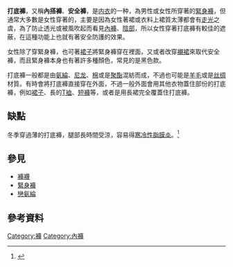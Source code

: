 {{refimprove|time=2015-10-18T07:30:21+00:00}}
{{multiple image
   | footer    = 
   | image1    = Blue_top_and_leggings.jpg
   | width1    = 135
   | caption1  = 穿著打底褲顏色有設計款的女性
   | image2    = Denim shirt and leggings.jpg
   | width2    = 137
   | caption2  = 穿著黑色款打底褲的女性
}}
'''打底褲'''，又稱'''內搭褲'''、'''安全褲'''，是[[内衣|内衣]]的一种，為男性或女性所穿著的[[緊身褲|緊身褲]]，但通常大多數是女性穿著的，主要是因為女性著裙或衣料上裙質太薄都會有[[走光_(行為)|走光]]之虞，為了防止透光或被風吹起而看見[[內褲|內褲]]、[[陰部|陰部]]，所以女性穿著打底褲有較佳的遮蔽，在這種功能上也就有著安全防護的效果。

女性除了穿緊身褲，也可著[[裙子|裙子]]將緊身褲穿在裡面，又或者改穿[[襯裙|襯裙]]來取代安全褲，而且緊身褲本身也有著許多種顏色，常見的是黑色款。

打底褲一般都是由[[氨綸|氨綸]]、[[尼龙|尼龙]]、[[棉|棉]]或是[[聚酯|聚酯]]混紡而成，不過也可能是[[羊毛|羊毛]]或是[[丝绸|丝绸]]材質。有時會將打底褲直接穿在外面，不過一般外面會用其他衣物蓋住部份的打底褲，例如[[裙子|裙子]]、長的[[T裇|T裇]]、[[短褲|短褲]]等，或者是用長裙完全覆蓋住打底褲。

==缺點==
冬季穿過薄的打底褲，腿部長時間受涼，容易得[[寒冷性脂膜炎|寒冷性脂膜炎]]。<ref name="寒冷性脂膜炎">{{Cite web |url=http://zhishi.maigoo.com/135034.html |title=打底褲禦寒效果不佳導致寒冷性脂膜炎 |access-date=2013-11-23 |archive-url=https://web.archive.org/web/20131203001325/http://zhishi.maigoo.com/135034.html |archive-date=2013-12-03 |dead-url=yes }}</ref>

== 參見 ==
* [[褲襪|褲襪]]
* [[緊身褲|緊身褲]]
* [[戀氨綸|戀氨綸]]

==參考資料==
<references />

{{襪}}
[[Category:褲|Category:褲]]
[[Category:內褲|Category:內褲]]